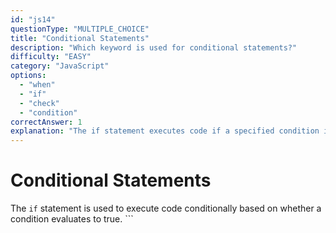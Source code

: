 ```yaml
---
id: "js14"
questionType: "MULTIPLE_CHOICE"
title: "Conditional Statements"
description: "Which keyword is used for conditional statements?"
difficulty: "EASY"
category: "JavaScript"
options:
  - "when"
  - "if"
  - "check"
  - "condition"
correctAnswer: 1
explanation: "The if statement executes code if a specified condition is true."
---
```


# Conditional Statements

The `if` statement is used to execute code conditionally based on whether a condition evaluates to true.
\`\`\`
